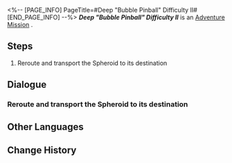 <%-- [PAGE_INFO]
PageTitle=#Deep "Bubble Pinball" Difficulty II#
[END_PAGE_INFO] --%>
{{Stub|Dialogue, characters, and location(s)}}
{{Mission Infobox
|id            = 8020215
|title         = 
|image         = Mission Deep "Bubble Pinball" Difficulty II.png
|type          = Adventure
|event_name    = 
|chapter       = 
|requirements  = 
|summary       = <!--official mission summary from Fate's Atlas-->
|characters    = <!--characters that appear in this mission-->
|startLocation = <!--location as it intially appears on the mission screen-->
|world         = <!--i.e. Penacony-->
|area          = <!--i.e. A Child's Dream-->
|prev          = 
|next          = 
|exp           = 
|credits       = 
|stellarJade   = 
|other         = 
}}
'''''Deep "Bubble Pinball" Difficulty II''''' is an [[Adventure Mission]]<!--in [world]-->.

==Steps==
# Reroute and transport the Spheroid to its destination

<!--
==Gameplay Notes==

--><!--
==Trial Character==

-->
==Dialogue==
{{Stub Dialogue}}
===Reroute and transport the Spheroid to its destination===
{{Mission Description|type=adventure|location=<!--to be added-->|The prison wardens have destroyed the Spheroid lane. You have to manually reroute the course to repair the lanes, or you'll never be able to reunite with your companions.}}
{{Dialogue Start}}
:{{tx}}
{{Dialogue End}}

==Other Languages==
{{Other Languages
|en   = Deep "Bubble Pinball" Difficulty II
|zhs  = 深层「气泡弹珠」难度II
|zht  = 深層「氣泡彈珠」難度II
|ja   = 深層夢境「バブルピンボール」難易度II
|ko   = 깊은 층 「버블 핀볼」 난이도 II
|es   = Burbupinball profundo, dificultad II
|fr   = Profondeurs : « Flipper à bulles » difficulté II
|ru   = Нижний мир: Сферомёт II
|th   = "พินบอลหรรษา" ชั้นลึก ระดับความยาก II
|vi   = "Bi Bong Bóng" Tầng Sâu - Độ Khó II
|de   = Tief „Flipperkugel“ Schwierigkeitsgrad II
|id   = "Pinball Gelembung" yang Dalam: Tingkat Kesulitan II
|pt   = "Pinball de Bolha" Profundo Dificuldade II
}}

==Change History==
{{Change History|2.0}}
